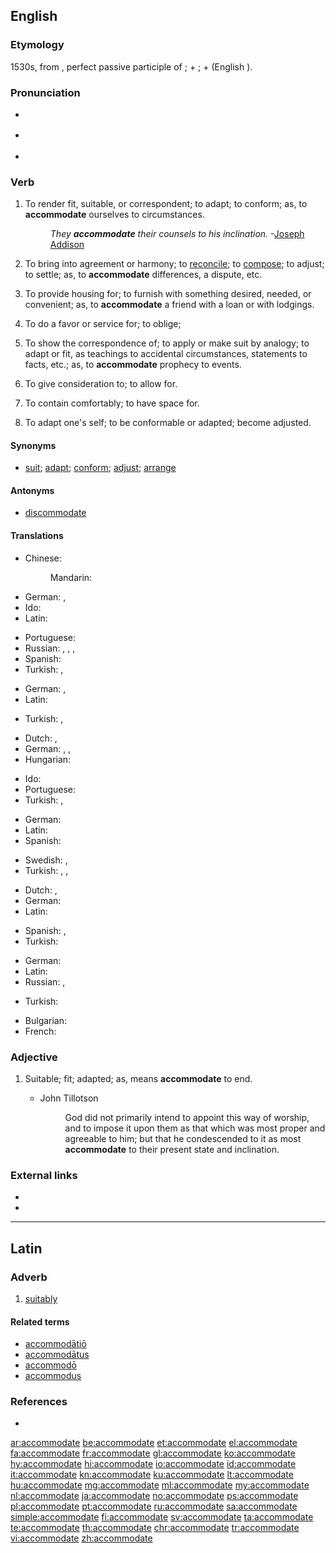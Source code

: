 ==English==

===Etymology===
1530s, from {{etyl|la|en}} {{m|la|accommodatus|accomodātus}}, perfect passive participle of {{m|la|accommodo|accomodō}}; {{m|la|ad}} + {{m|la|commodō||make fit, help}}; {{m|la|com}} + {{m|la|modus||measure, proportion}} (English {{m|en|mode}}).

===Pronunciation===
* {{a|UK}} {{IPA|/əˈkɒməˌdeɪt/|[əˈkʰɒməˌdeɪt]|lang=en}}
* {{a|US}} {{IPA|/əˈkɑməˌdeɪt/|[əˈkʰɑməˌdeɪt]|lang=en}}
* {{audio|en-us-accommodate.ogg|Audio (US)|lang=en}}

===Verb===
{{en-verb|accommodat}}

# {{label|en|transitive|often|reflexive}} To render fit, suitable, or correspondent; to adapt; to conform; as, to '''accommodate''' ourselves to circumstances.
#: ''They '''accommodate''' their counsels to his inclination.'' -[[w:Joseph Addison|Joseph Addison]]
# {{label|en|transitive}} To bring into agreement or harmony; to [[reconcile]]; to [[compose]]; to adjust; to settle; as, to '''accommodate''' differences, a dispute, etc.
# {{label|en|transitive}} To provide housing for; to furnish with something desired, needed, or convenient; as, to '''accommodate''' a friend with a loan or with lodgings.
# {{label|en|transitive}} To do a favor or service for; to oblige;
# {{label|en|transitive}} To show the correspondence of; to apply or make suit by analogy; to adapt or fit, as teachings to accidental circumstances, statements to facts, etc.; as, to '''accommodate''' prophecy to events.
# {{label|en|transitive}} To give consideration to; to allow for.
# {{label|en|transitive}} To contain comfortably; to have space for.
# {{label|en|intransitive|rare}} To adapt one's self; to be conformable or adapted; become adjusted.

====Synonyms====
* [[suit]]; [[adapt]]; [[conform]]; [[adjust]]; [[arrange]]

====Antonyms====
* {{qualifier|obsolete}} [[discommodate]]

====Translations====
{{trans-top|to render fit or suitable}}
* Chinese:
*: Mandarin: {{t+|cmn|容纳|tr=róng nà|sc=Hani}}
* German: {{t+|de|machen}}, {{t|de|endigen}}
* Ido: {{t+|io|aptigar}}
* Latin: {{t|la|excipio}}
{{trans-mid}}
* Portuguese: {{t+|pt|acomodar}}
* Russian: {{t+|ru|приспоса́бливать|impf}}, {{t+|ru|приспосо́бить|pf}}, {{t+|ru|подгоня́ть|impf}}, {{t+|ru|подогна́ть|pf}}
* Spanish: {{t+|es|acomodar}}
* Turkish: {{t|tr|uyum sağlamak}}, {{t+|tr|düzenlemek}}
{{trans-bottom}}

{{trans-top|to bring into agreement}}
* German: {{t|de|in Übereinstimmung bringen}}, {{t+|de|anpassen}}
* Latin: {{t|la|excipio}}
{{trans-mid}}
* Turkish: {{qualifier|law}} {{t-check|tr|[[birbirine]] [[uygun]] [[kılmak]]}} <!-- was "[[birbirine]] [[uygun]] [[kılmak]]" - assumed sum-of-parts; if an idiom, remove the wikilinks to the individual words. see [[User:Kephir/gadgets/xte#Translation_fixing]] -->, {{t+check|tr|uydurmak}}
{{trans-bottom}}

{{trans-top|to provide housing for}}
* Dutch: {{t+|nl|onderbrengen}}, {{t+|nl|herbergen}}
* German: {{t+|de|unterbringen}}, {{t+|de|beherbergen}}, {{t|de|einquartieren}}
* Hungarian: {{t+|hu|befogad}}
{{trans-mid}}
* Ido: {{t+|io|gastigar}}
* Portuguese: {{t+|pt|acomodar}}
* Turkish: {{t-check|tr|[[kalacak]] [[yer]] [[sağlamak]]}} <!-- was "[[kalacak]] [[yer]] [[sağlamak]]" - assumed sum-of-parts; if an idiom, remove the wikilinks to the individual words. see [[User:Kephir/gadgets/xte#Translation_fixing]] -->, {{t-check|tr|[[kalacak]] [[yer]] [[vermek]]}} <!-- was "[[kalacak]] [[yer]] [[vermek]]" - assumed sum-of-parts; if an idiom, remove the wikilinks to the individual words. see [[User:Kephir/gadgets/xte#Translation_fixing]] -->
{{trans-bottom}}

{{trans-top|to furnish with something desired}}
* German: {{t+|de|einrichten}}
* Latin: {{t|la|excipio}}
* Spanish: {{t+|es|satisfacer}}
{{trans-mid}}
* Swedish: {{t+|sv|förse}}, {{t+|sv|tillgodose}}
* Turkish: {{t+|tr|düzenlemek}}, {{t+|tr|tanzim etmek}}, {{t+|tr|yerleştirmek}}
{{trans-bottom}}

{{trans-top|to adapt to fit}}
* Dutch: {{t+|nl|aanpassen}}, {{t|nl|accommoderen}}
* German: {{t+|de|anpassen}}
* Latin: {{t|la|excipio}}
{{trans-mid}}
* Spanish: {{t+|es|acomodar}}, {{t+|es|adaptar}}
* Turkish: {{t+|tr|uydurmak}}
{{trans-bottom}}

{{trans-top|to adapt one's self}}
* German: {{t+|de|anpassen}}
* Latin: {{t|la|excipio}}
* Russian: {{t+|ru|приспоса́бливаться|impf}}, {{t+|ru|приспосо́биться|pf}}
{{trans-mid}}
* Turkish: {{t+|tr|alışmak}}
{{trans-bottom}}

{{checktrans-top}}
* Bulgarian: {{t-check|bg|приспособявам|sc=Cyrl}}
* French: {{t-check|fr|accommoder}}
{{trans-mid}}
{{trans-bottom}}

===Adjective===
{{en-adj}}

# {{label|en|obsolete}} Suitable; fit; adapted; as, means '''accommodate''' to end.
#* John Tillotson
#*: God did not primarily intend to appoint this way of worship, and to impose it upon them as that which was most proper and agreeable to him; but that he condescended to it as most '''accommodate''' to their present state and inclination.

===External links===
* {{R:OneLook}}
* {{R:Webster 1913}}
{{Webster 1913}}

----

==Latin==

===Adverb===
{{la-adv|accommodat|accommodāt|e}}

# [[suitably]]

====Related terms====
* [[accommodatio|accommodātiō]]
* [[accommodatus|accommodātus]]
* [[accommodo|accommodō]]
* [[accommodus]]

===References===
* {{R:L&S}}

[[ar:accommodate]]
[[be:accommodate]]
[[et:accommodate]]
[[el:accommodate]]
[[fa:accommodate]]
[[fr:accommodate]]
[[gl:accommodate]]
[[ko:accommodate]]
[[hy:accommodate]]
[[hi:accommodate]]
[[io:accommodate]]
[[id:accommodate]]
[[it:accommodate]]
[[kn:accommodate]]
[[ku:accommodate]]
[[lt:accommodate]]
[[hu:accommodate]]
[[mg:accommodate]]
[[ml:accommodate]]
[[my:accommodate]]
[[nl:accommodate]]
[[ja:accommodate]]
[[no:accommodate]]
[[ps:accommodate]]
[[pl:accommodate]]
[[pt:accommodate]]
[[ru:accommodate]]
[[sa:accommodate]]
[[simple:accommodate]]
[[fi:accommodate]]
[[sv:accommodate]]
[[ta:accommodate]]
[[te:accommodate]]
[[th:accommodate]]
[[chr:accommodate]]
[[tr:accommodate]]
[[vi:accommodate]]
[[zh:accommodate]]